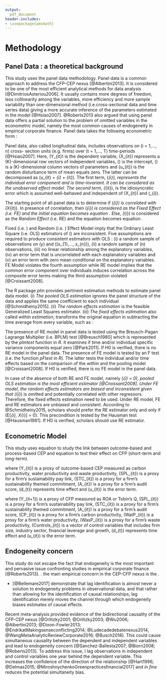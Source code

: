 ```yaml
---
output:
  pdf_document
header-includes:
- \usepackage{amsmath}
---
```


# Methodology {#Methodology}

## Panel Data : a theoretical background

This study uses the panel data methodology. Panel data is a common approach to address the CFP-CEP nexus [@Albertini2013]. It is considered to be one of the most efficient analytical methods for data analysis [@DimitriosAsteriou2006]. It usually contains more degrees of freedom, less collinearity among the variables, more efficiency and more sample variability than one-dimensional method (i.e.cross-sectional data and time series data) giving a more accurate inference of the parameters estimated in the model [@Hsiao2007]. @Roberts2013 also argued that using panel data offers a partial solution to the problem of omitted variables in the econometric model, namely the most common causes of endogeneity in empirical corporate finance. Panel data takes the following econometric form :  

\begin{equation}
\centering
Y_{it} = \alpha + \beta X_{it} + u_{it} 
\label{PanelData}
\end{equation}

Panel data, also called longitudinal data, includes observations on \(i = 1,..., n\) cross- section units (e.g. firms) over \(t = 1,..., T\) time-periods [@Hsiao2007]. Here, \(Y_{it}\) is the dependent variable, \(X_{it}\) represents a \(K\)-dimensional row vectors of independent variables, \(\alpha\) is the intercept, \(\beta\) is a \(K\)-dimensional column vectors of parameters and \(u_{it}\) is the random disturbance term of mean equals zero. The latter can be decomposed as \(u_{it} = \mu_{i} + \epsilon_{it}\). The first term, \(\mu_{i}\), represents the individual error component and is time-invariant. It can be considered as the unobserved effect model. The second term, \(\epsilon_{it}\), is the idiosyncratic error which is assumed well-behaved and independent of \(X_{it}\) and \(\mu_{i}\).  

The starting point of all panel data is to determine if \(\mu_{i}\) is correlated with \(X_{it}\). In presence of correlation, then \(\mu_{i}\) is considered as the *Fixed Effect* (i.e. FE) and the initial equation \ref{PanelData} becomes equation \ref{Fixed}. Else, \(\mu_{i}\) is considered as the *Random Effect* (i.e. RE) and the equation \ref{PanelData} becomes equation \ref{Random}.

\begin{equation}
\centering
Y_{it} = (\alpha + \mu{i}) + \beta X_{it} + \epsilon_{it} 
\label{Fixed}
\end{equation}

\begin{equation}
\centering
Y_{it} = \alpha + \beta X_{it} + (\epsilon_{it} + \mu{i})
\label{Random}
\end{equation}

\newpage
Fixed (i.e. \autoref{Fixed}) and Random (i.e. \autoref{Random}) Effect Model imply that the Ordinary Least Square (i.e. OLS) estimators of \(\beta\) are inconsistent. Five assumptions are required to produce consistent estimators with OLS : (i) a random sample of observations on \(y\) and \((x_{1},..., x_{n})\), (ii) a random sample of \(n\) observations, (iii) no linear relationship among the explanatory variables, (iv) an error term that is uncorrelated with each explanatory variables and (v) an error term with zero mean conditional on the explanatory variables. FE Model violates the fourth assumption while RE model implies that the common error component over individuals induces correlation across the composite error terms making the third assumption violated [@Croissant2008]. 

The R package *plm* provides pertinent estimation methods to estimate panel data model. (i) *The pooled OLS estimation* ignores the panel structure of the data and applies the same coefficient to each individual [@Schmidheiny2015]. (ii) *The random effects estimation* is the feasible Generalized Least Squares estimator. (iii) *The fixed effects estimation* also called *within estimation*, transforms the original equation \ref{PanelData} in subtracting the time average from every variable, such as :

\begin{equation}
\centering
Y_{it} - \bar{Y}_{i} = \beta (X_{itk} - \bar{X}_{ik}) + (u_{it} - \bar{u}_{i})
\label{FixedEffectsEstimation}
\end{equation}

The presence of RE model in panel data is tested using the Breusch-Pagan Lagrange Multiplier (i.e. BPLM) test [@Breusch1980] which is represented by the *plmtest* function in *R*. It examines if time and/or individual specific variance components equal zero [@Park2011]. If H0 is verified, there is no RE model in the panel data. The presence of FE model is tested by an F test (i.e. the function *pFtest* in *R*). The latter tests the individual and/or time effects based on the comparison of the within and the pooling model [@Croissant2008]. If H0 is verified, there is no FE model in the panel data.

In case of the absence of both RE and FE model, namely \(\mu_{i} = 0\), pooled OLS estimation is the most efficient estimator [@Croissant2008]. Under FE model, the random effects estimators are biased and inconsistent given that \(\mu_{i}\) is omitted and potentially correlated with other regressors. Therefore, the fixed effects estimation need to be used. Under RE model, FE and RE estimators are unbiased and consistent. According to @Schmidheiny2015, scholars should prefer the RE estimator only and only if \(E[\mu_{i}, X_{i}] = 0\). This precondition is tested by the Hausman test [@Hausman1981]. If H0 is verified, scholars should use RE estimator.

## Econometric Model

This study uses equation \ref{CEP} to study the link between outcome-based and process-based CEP and equation \ref{EconometricModel} to test their effect on CFP (short-term and long-term). 


\begin{equation}
\centering
Y_{it} = \alpha + \beta_{1} SPL_{it} + \beta_{2} STC_{it} + \beta_{3} A_{it} + d_{t} + u_{it}
\label{CEP}
\end{equation}

where \(Y_{it}\) is a proxy of outcome-based CEP measured as carbon productivity, water productivity and waste productivity, \(SPL_{it}\) is a proxy for a firm's sustainability pay link, \(STC_{it}\) is a proxy for a firm's sustainability themed commitment, \(A_{it}\) is a proxy for a firm's audit score, \(d_{t}\) represents time effect and \(u_{it}\) is the error term.

\begin{equation}
\centering
\begin{aligned}
Y_{it+1} & = & \alpha + \beta_{1} SPL_{it} + \beta_{2} STC_{it} + \beta_{3} A_{it} + \beta_{4} CaP_{it} \\
&& + { }  \beta_{5} WatP_{it} + \beta_{6} WastP_{it} + Controls_{it} + d_{t} + u_{it}
\label{EconometricModel}
\end{aligned}
\end{equation}


where \(Y_{it+1}\) is a proxy of CFP measured as ROA or Tobin's Q, \(SPL_{it}\) is a proxy for a firm's sustainability pay link, \(STC_{it}\) is a proxy for a firm's sustainability themed commitment, \(A_{it}\) is a proxy for a firm's audit score, \(CP_{it}\) is a proxy for a firm's carbon productivity, \(WatP_{it}\) is a proxy for a firm's water productivity, \(WasP_{it}\) is a proxy for a firm's waste productivity, \(Controls_{it}\) is a vector of control variables that includes firm size, industry sector, financial leverage and growth, \(d_{t}\) represents time effect and \(u_{it}\) is the error term.


## Endogeneity concern

This study do not escape the fact that endogeneity is the most important and pervasive issue confronting studies in empirical corporate finance [@Roberts2013]. 
. the main empirical concern in the CEP-CFP nexus is the . 

- [@Bellemare2017] demonstrate that lag identification is almost never a solution to endogeneity problems in observational data, and that rather than allowing for the identification of causal relationships, lag identification merely moves the channel through which endogeneity biases estimates of causal effects.



Recent meta-analysis provided evidence of the bidirectional causality of the CFP-CEP nexus [@Orlitzky2001; @Orlitzky2003; @Wu2006; @Albertini2013; @Dixon-Fowler2013; @EndrikatMakingsenseconflicting2014; @Ludecadedebatenexus2014, @WangMetaAnalyticReviewCorporate2016; @Busch2018]. This could cause simultaneous causality between the dependent and independent variables and lead to endogeneity concern [@Sanchez-Ballesta2007; @Biorn2008; @Roberts2013]. To address this issue, I lag observations in independent and control variables one year behind the dependent variable. This increases the confidence of the direction of the relationship [@Hart1996; @Delmas2015; @MiroshnychenkoGreenpracticesfinancial2017] and *in fine* reduces the potential simultaneity bias. 


